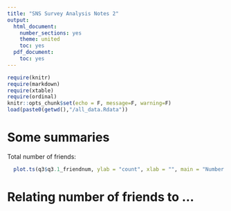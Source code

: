 ```yaml
---
title: "SNS Survey Analysis Notes 2"
output:
  html_document:
    number_sections: yes
    theme: united
    toc: yes
  pdf_document:
    toc: yes
---
```


```r
require(knitr)
require(markdown)
require(xtable)
require(ordinal)
knitr::opts_chunk$set(echo = F, message=F, warning=F)
load(paste0(getwd(),"/all_data.Rdata"))

```

# Some summaries

Total number of friends:

```r
  plot.ts(q3$q3.1_friendnum, ylab = "count", xlab = "", main = "Number of friends on SNS")
```



# Relating number of friends to ...

```r


```